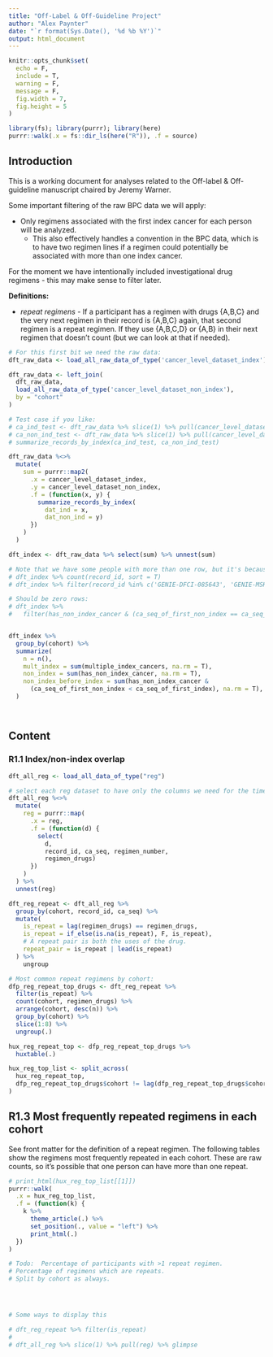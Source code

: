 ```yaml
---
title: "Off-Label & Off-Guideline Project"
author: "Alex Paynter"
date: "`r format(Sys.Date(), '%d %b %Y')`"
output: html_document
---
```


```r
knitr::opts_chunk$set(
  echo = F,
  include = T,
  warning = F,
  message = F,
  fig.width = 7,
  fig.height = 5
)
```





```r
library(fs); library(purrr); library(here)
purrr::walk(.x = fs::dir_ls(here("R")), .f = source)
```

## Introduction

This is a working document for analyses related to the Off-label & Off-guideline manuscript chaired by Jeremy Warner.

Some important filtering of the raw BPC data we will apply:

- Only regimens associated with the first index cancer for each person will be analyzed.  
  - This also effectively handles a convention in the BPC data, which is to have two regimen lines if a regimen could potentially be associated with more than one index cancer.
  
For the moment we have intentionally included investigational drug regimens - this may make sense to filter later.

**Definitions:**

- *repeat regimens* - If a participant has a regimen with drugs {A,B,C} and the very next regimen in their record is {A,B,C} again, that second regimen is a repeat regimen.  If they use {A,B,C,D} or {A,B} in their next regimen that doesn't count (but we can look at that if needed).



```r
# For this first bit we need the raw data:
dft_raw_data <- load_all_raw_data_of_type('cancer_level_dataset_index')

dft_raw_data <- left_join(
  dft_raw_data,
  load_all_raw_data_of_type('cancer_level_dataset_non_index'),
  by = "cohort"
)

# Test case if you like:
# ca_ind_test <- dft_raw_data %>% slice(1) %>% pull(cancer_level_dataset_index) %>% `[[`(1)
# ca_non_ind_test <- dft_raw_data %>% slice(1) %>% pull(cancer_level_dataset_non_index) %>% `[[`(1)
# summarize_records_by_index(ca_ind_test, ca_non_ind_test)

dft_raw_data %<>%
  mutate(
    sum = purrr::map2(
      .x = cancer_level_dataset_index,
      .y = cancer_level_dataset_non_index,
      .f = (function(x, y) {
        summarize_records_by_index(
          dat_ind = x,
          dat_non_ind = y)
      })
    )
  )

dft_index <- dft_raw_data %>% select(sum) %>% unnest(sum)

# Note that we have some people with more than one row, but it's because they're in multiple cohorts:
# dft_index %>% count(record_id, sort = T)
# dft_index %>% filter(record_id %in% c('GENIE-DFCI-085643', 'GENIE-MSK-P-0002880'))

# Should be zero rows:
# dft_index %>%
#   filter(has_non_index_cancer & (ca_seq_of_first_non_index == ca_seq_of_first_index))


dft_index %>%
  group_by(cohort) %>%
  summarize(
    n = n(),
    mult_index = sum(multiple_index_cancers, na.rm = T),
    non_index = sum(has_non_index_cancer, na.rm = T),
    non_index_before_index = sum(has_non_index_cancer & 
      (ca_seq_of_first_non_index < ca_seq_of_first_index), na.rm = T),
  )




```



## Content

### R1.1 Index/non-index overlap





```r
dft_all_reg <- load_all_data_of_type("reg")

# select each reg dataset to have only the columns we need for the time being:
dft_all_reg %<>%
  mutate(
    reg = purrr::map(
      .x = reg,
      .f = (function(d) {
        select(
          d, 
          record_id, ca_seq, regimen_number,
          regimen_drugs)
      })
    )
  ) %>%
  unnest(reg)

dft_reg_repeat <- dft_all_reg %>%
  group_by(cohort, record_id, ca_seq) %>%
  mutate(
    is_repeat = lag(regimen_drugs) == regimen_drugs,
    is_repeat = if_else(is.na(is_repeat), F, is_repeat),
    # A repeat pair is both the uses of the drug.
    repeat_pair = is_repeat | lead(is_repeat)
  ) %>%
    ungroup

# Most common repeat regimens by cohort:
dfp_reg_repeat_top_drugs <- dft_reg_repeat %>%
  filter(is_repeat) %>%
  count(cohort, regimen_drugs) %>%
  arrange(cohort, desc(n)) %>%
  group_by(cohort) %>% 
  slice(1:8) %>%
  ungroup(.) 

hux_reg_repeat_top <- dfp_reg_repeat_top_drugs %>% 
  huxtable(.)

hux_reg_top_list <- split_across(
  hux_reg_repeat_top, 
  dfp_reg_repeat_top_drugs$cohort != lag(dfp_reg_repeat_top_drugs$cohort, default = "BLADDER")
)
```

## R1.3 Most frequently repeated regimens in each cohort

See front matter for the definition of a repeat regimen.  The following tables show the regimens most frequently repeated in each cohort.  These are raw counts, so it's possible that one person can have more than one repeat.

```r
# print_html(hux_reg_top_list[[1]])
purrr::walk(
  .x = hux_reg_top_list, 
  .f = (function(k) {
    k %>%
      theme_article(.) %>%
      set_position(., value = "left") %>%
      print_html(.)
  })
)
```

```r
# Todo:  Percentage of participants with >1 repeat regimen.
# Percentage of regimens which are repeats.
# Split by cohort as always.




# Some ways to display this

# dft_reg_repeat %>% filter(is_repeat)
# 
# dft_all_reg %>% slice(1) %>% pull(reg) %>% glimpse
```
